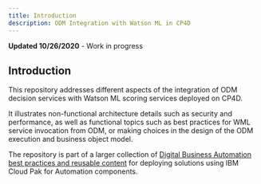 ```yaml
---
title: Introduction
description: ODM Integration with Watson ML in CP4D
---
```



<InlineNotification kind="warning">
<strong>Updated 10/26/2020</strong> - Work in progress
</InlineNotification>


## Introduction 

This repository addresses different aspects of the integration of ODM decision services with Watson ML scoring services deployed on CP4D.

It illustrates non-functional architecture details such as security and performance, as well as functional topics such as best practices for WML service invocation from ODM, or making choices in the design of the ODM execution and business object model.

The repository is part of a larger collection of [Digital Business Automation best practices and reusable content](https://ibm-cloud-architecture.github.io/refarch-dba/introduction/overview/) for deploying solutions using IBM Cloud Pak for Automation components.